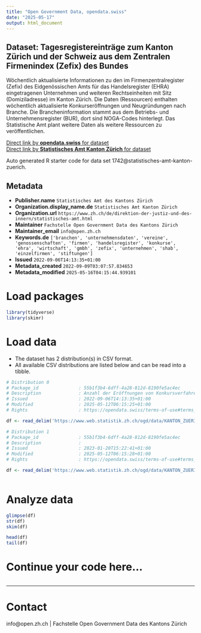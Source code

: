 ```yaml
---
title: "Open Government Data, opendata.swiss"
date: "2025-05-17"
output: html_document
---
```


## Dataset: Tagesregistereinträge zum Kanton Zürich und der Schweiz aus dem Zentralen Firmenindex (Zefix) des Bundes

Wöchentlich aktualisierte Informationen zu den im Firmenzentralregister (Zefix) des Eidgenössischen Amts für das Handelsregister (EHRA) eingetragenen Unternehmen und weiteren Rechtseinheiten mit Sitz (Domiziladresse) im Kanton Zürich. Die Daten (Ressourcen) enthalten wöchentlich aktualisierte Konkurseröffnungen und Neugründungen nach Branche. Die Brancheninformation stammt aus dem Betriebs- und Unternehmensregister (BUR), dort sind NOGA-Codes hinterlegt. Das Statistische Amt plant weitere Daten als weitere Ressourcen zu veröffentlichen.

[Direct link by **opendata.swiss** for dataset](https://opendata.swiss/de/dataset/tagesregistereintrage-zum-kanton-zurich-und-der-schweiz-aus-dem-zentralen-firmenindex-zefix-des1)<br>
[Direct link by **Statistisches Amt Kanton Zürich** for dataset]()

Auto generated R starter code for data set 1742@statistisches-amt-kanton-zuerich.

## Metadata

- **Publisher.name** `Statistisches Amt des Kantons Zürich`
- **Organization.display_name.de** `Statistisches Amt Kanton Zürich`
- **Organization.url** `https://www.zh.ch/de/direktion-der-justiz-und-des-innern/statistisches-amt.html`
- **Maintainer** `Fachstelle Open Government Data des Kantons Zürich`
- **Maintainer_email** `info@open.zh.ch`
- **Keywords.de** `['branchen', 'unternehmensdaten', 'vereine', 'genossenschaften', 'firmen', 'handelsregister', 'konkurse', 'ehra', 'wirtschaft', 'gmbh', 'zefix', 'unternehmen', 'shab', 'einzelfirmen', 'stiftungen']`
- **Issued** `2022-09-06T14:13:35+01:00`
- **Metadata_created** `2022-09-09T03:07:57.834653`
- **Metadata_modified** `2025-05-16T04:15:44.939101`


# Load packages

```r

library(tidyverse)
library(skimr)

```

# Load data

-   The dataset has 2 distribution(s) in CSV format.
-   All available CSV distributions are listed below and can be read into a tibble.

```r

# Distribution 0
# Package_id               : 55b1f3b4-6dff-4a28-812d-8190fe5ac4ec
# Description              : Anzahl der Eröffnungen von Konkursverfahren gegen Unternehmen und weitere Rechtseinheiten, wie sie im Zentralen Firmenindex (Zefix) mit Mutationstyp "KE Auflösung inf. Konkurs" ausgewiesenen sind. Die Meldungen werden mit den Branchenklassifikationen gemäss der Allgemeinen Systematik der Wirtschaftszweige (NOGA) angereichert und nach Branchen-Abschnitten (Grossbuchstaben) aggregiert. Aufgrund von Unterschieden bei der Datenerhebung kann es zu Abweichungen von anderen Auswertungen (zB. von kantonalen Handelsregisterämtern) kommen. Variabeln: 'br_abschnitt_red' = Auswahl von Branchen-Abschnitten (Grossbuchstaben) gemäss der Allgemeinen Systematik der Wirtschaftszweige (NOGA); 'location' = Kantonskürzel oder 'CH' für die Schweiz insgesamt; 'date' = Datum der Publikation im Schweizerischen Handelsamtsblatt (SHAB), die im Normalfall einige Tage nach der Publikation durch die kantonalen Ämter erfolgt; 'value' = Anzahl erstmaliger Konkursverfahrenseröffnungen per SHAB-Publikationsdatum; 'cumsum_diff' = Differenz der Anzahl Konkursverfahrenseröffnungen am SHAB-Publikationsdatum verglichen mit dem Durchschnitt Konkurseröffnungen der Vergleichsperiode 2017 bis 2019.
# Issued                   : 2022-09-06T14:13:35+01:00
# Modified                 : 2025-05-12T06:15:25+01:00
# Rights                   : https://opendata.swiss/terms-of-use#terms_by

df <- read_delim('https://www.web.statistik.zh.ch/ogd/data/KANTON_ZUERICH_ZEFIX_Konkurse.csv')

# Distribution 1
# Package_id               : 55b1f3b4-6dff-4a28-812d-8190fe5ac4ec
# Description              : 
# Issued                   : 2023-01-20T15:22:41+01:00
# Modified                 : 2025-05-12T06:15:28+01:00
# Rights                   : https://opendata.swiss/terms-of-use#terms_by

df <- read_delim('https://www.web.statistik.zh.ch/ogd/data/KANTON_ZUERICH_ZEFIX_Neugruendungen.csv')



```

# Analyze data

```r

glimpse(df)
str(df)
skim(df)

head(df)
tail(df)

```

# Continue your code here...

```r

```

------------------------------------------------------------------------

# Contact

info@open.zh.ch | Fachstelle Open Government Data des Kantons Zürich
